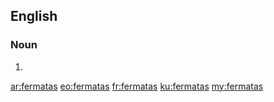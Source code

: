 ==English==

===Noun===
{{head|en|plural}}

# {{plural of|fermata|lang=en|nocat=1}}

[[ar:fermatas]]
[[eo:fermatas]]
[[fr:fermatas]]
[[ku:fermatas]]
[[my:fermatas]]